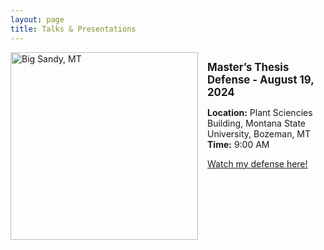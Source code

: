 ```yaml
---
layout: page
title: Talks & Presentations
---
```


<div class="box">
<div style="display: flex; margin-bottom: 20px;">
  <div style="flex: 1; margin-right: 15px;"><img src="pics/bigsandy.png" alt="Big Sandy, MT" style="width: 300px; height: auto;" /> <!-- Increased image size -->
  </div>
  <div style="flex: 3;"><strong><span style="font-size: 1.2em;">Master's Thesis Defense - August 19, 2024</span></strong></span>  
   
  **Location:** Plant Sciencies Building, Montana State University, Bozeman, MT
  **Time:** 9:00 AM  
    
  <a href="https://youtu.be/ITzdDx2NbSU" target="_blank">Watch my defense here!</a>
  </div>
</div>
